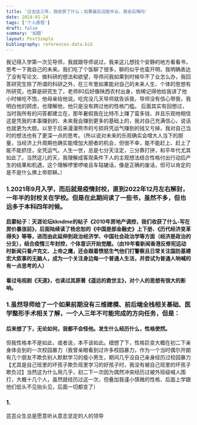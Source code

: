```yaml
---
title: '过去这三年，我收获了什么；如果最后没能毕业，我会后悔吗'
date: 2024-01-24
tags: ['个人感悟']
draft: false
summary: '如题'
layout: PostSimple
bibliography: references-data.bib
---
```


我记得入学第一次见导师，我就跟导师说过，我来这儿想找个安静的地方看看书，思考一下我自己的未来。我们吃了个饭聊了很多，聊的似乎也蛮开明，我明确表达了没有写论文、做科研的想法和欲望，导师问我如果到时候毕不了业怎么办，我回答研究生除了所谓的科研之外，在三年里如果能对自己的未来人生、个体的思想有所研究，也算是研究生了，老师80后好像陕西农村出身，依稀记得他给我讲了他小时候吃不饱，他母亲给他说。吃完没几天导师就告诉我，导师没有信心带我，我明白他的顾虑，也理解他，他只是没有跨过他的性格门槛。
后面其实有回想过，当时我所有的问答都建立在，那年暑假我在比特币上赚了蛮多钱、并且乐观地相信这是凭我的本事赚到的、未来我会赚到更多的基础上的，我对自己充满信心，说话也就更为大胆。以至于后来漫漫熊市的亏损将凭运气赚到的钱又亏掉，我对自己当时的想法也有了更深一点的思考。（所以说对未来的乐观确实会增大人当下的胆量，当经济上升周期也确实能增加大胆者的机会，但很不幸，能不能赶上、赶上了能不能抓住，全凭运气。人生一世，总是七分天注定，三分靠打拼，和平年代尤其如此了。当然这儿的天，我理解成客观条件下人的主观想法结合性格付出行动后产生的结果和机遇，这个理解啰里啰唆且车轱辘话，像是正确的废话，但可以肯定的是不是什么佛上帝耶稣。）

### 1.2021年9月入学，而后就是疫情封校，直到2022年12月左右解封，一年半的封校关在学校。但是在此期间读了一些书，虽然不多，但也远多于本科四年时候。
#### 启蒙帖子：天涯论坛kkndme的帖子《2010年房地产调控，我们收获了什么-写在房价暴涨前》，后面陆续读了杨忠恕的《中国是部金融史》上下册、《历代经济变革得失》等等，进而由此延伸到政治经济学、中国社会政治学等方面（经济是政治的分支），结合疫情三年封控，个体意识开始觉醒。（由19年看新闻香港反修宪运动时新闻只看卢克文、上帝之鹰，还会跟着愤怒生气他们打警察且日常关注国防基建宏大叙事的无脑人，成为一个关注身边每一个普通人生活，并尝试为普通人呐喊的有一点思考的人）
#### 看过电视剧《天道》，也读过其原著《遥远的救世主》，对个人的思想有很大的影响。


### 1.虽然导师给了一个如果前期没有三维建模、前后端全栈相关基础、医学整形手术相关了解，一个人三年不可能完成的方向任务，但是：
####  
#### 后来想了下，无论如何，我都不会怪他。发生什么经历什么，性格使然。
但我性格本不是如此，或者说，本不该如此。细想了下，性格巨变大概在初二下亲身体会到的一次校园暴力（我曾亲眼看到过许多校园暴力，作为一个当时偶尔开朗有几个朋友不欺负别人默默学习的瘦小男生，期间几乎没自己亲身经历过校园暴力【尤其是自己班里的坏孩子欺负班里学习的好孩子时，我没有被自己班里的坏孩子欺负过】当然这为什么用几乎，初二下一次因为偶然冲突经历过被外班级喊人围打，大概十几个人，虽然就经历过这一次，但叠加我谨小慎微的性格、后面上学跟他们低头不见抬头见，后面一切都变了）
### 1. 

芸芸众生总是愿意听从意志坚定的人的领导
